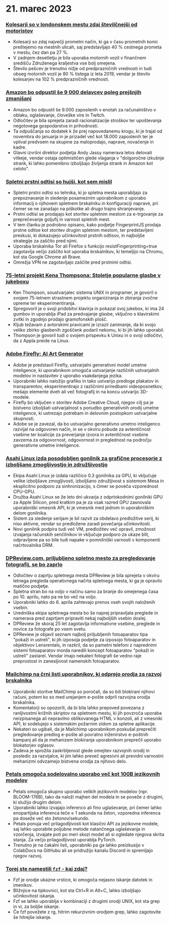 

<CallToAction />

<Steps>

# 21. marec 2023

### [Kolesarji so v londonskem mestu zdaj številčnejši od motoristov](https://www.forbes.com/sites/carltonreid/2023/03/01/cyclists-now-outnumber-motorists-in-city-of-london/?ref=hackernewsgpt.com)

- Kolesarji so zdaj največji prometni način, ki ga v času prometnih konic preštejemo na mestnih ulicah, saj predstavljajo 40 % cestnega prometa v mestu, čez dan pa 27 %.
- V zadnjem desetletju je bila uporaba motornih vozil v finančnem središču Združenega kraljestva vse bolj omejena.
- Število pešcev je trenutno nižje od predprazničnih vrednosti in tudi obseg motornih vozil je 80 % tistega iz leta 2019, vendar je število kolesarjev na 102 % predprazničnih vrednosti.

### [Amazon bo odpustil še 9 000 delavcev poleg prejšnjih zmanjšanj](https://www.cnbc.com/2023/03/20/amazon-layoffs-company-to-cut-off-9000-more-workers.html?ref=hackernewsgpt.com)

- Amazon bo odpustil še 9.000 zaposlenih v enotah za računalništvo v oblaku, oglaševanje, človeške vire in Twitch.
- Odločitev je bila sprejeta zaradi racionalizacije stroškov ter upoštevanja negotovega gospodarstva in prihodnosti.
- Ta odpuščanja so dodatek k že prej napovedanemu krogu, ki je trajal od novembra do januarja in je prizadel več kot 18.000 zaposlenih ter je vplival predvsem na skupine za maloprodajo, naprave, novačenje in kadre.
- Glavni izvršni direktor podjetja Andy Jassy namerava letos delovati vitkeje, vendar ostaja optimističen glede vlaganja v "dolgoročne izkušnje strank, ki lahko pomembno izboljšajo življenja strank in Amazon kot celoto".

### [Spletni prstni odtisi so hujši, kot sem mislil](https://www.bitestring.com/posts/2023-03-19-web-fingerprinting-is-worse-than-I-thought.html?ref=hackernewsgpt.com)

- Spletni prstni odtisi so tehnika, ki jo spletna mesta uporabljajo za prepoznavanje in sledenje posameznim uporabnikom z uporabo informacij o njihovem spletnem brskalniku in konfiguraciji naprave, pri čemer se ne zanašajo na piškotke ali drugo trajno shranjevanje.
- Prstni odtisi se prodajajo kot storitev spletnim mestom za e-trgovanje za preprečevanje goljufij in varnost spletnih mest.
- V tem članku je podrobno opisano, kako podjetje FingerprintJS prodaja prstne odtise kot storitev drugim spletnim mestom, ter predstavljeni preskusi, ki dokazujejo učinkovitost prstnih odtisov, in najboljše strategije za zaščito pred njimi.
- Uporaba brskalnika Tor ali Firefox s funkcijo resistFingerprinting=true zagotavlja večjo zaščito kot uporaba brskalnikov, ki temeljijo na Chromu, kot sta Google Chrome ali Brave.
- Omrežja VPN ne zagotavljajo zaščite pred prstnimi odtisi.

### [75-letni projekt Kena Thompsona: Stoletje popularne glasbe v jukeboxu](https://www.youtube.com/watch?v=kaandEt_pKw&ref=hackernewsgpt.com)

- Ken Thompson, soustvarjalec sistema UNIX in programer, je govoril o svojem 75-letnem strastnem projektu organiziranja in zbiranja zvočne opreme ter eksperimentiranja.
- Spregovoril je o svoji pridobitvi klavirja in pokazal svoj jukebox, ki ima 24 gumbov in uporablja iPad za predvajanje glasbe, vključno s klavirskimi zvitki in zgodnjo prodajo gramofonskih plošč.
- Kljub težavam z avtorskimi pravicami je izrazil zanimanje, da bi svojo veliko zbirko glasbenih zgoščenk podaril nekomu, ki bi jih lahko uporabil.
- Thompson je govoril tudi o svojem prispevku k Unixu in o svoji odločitvi, da z Appla preide na Linux.

### [Adobe Firefly: AI Art Generator](https://www.adobe.com/sensei/generative-ai/firefly.html?ref=hackernewsgpt.com)

- Adobe je predstavil Firefly, ustvarjalni generativni model umetne inteligence, ki uporabnikom omogoča ustvarjanje različnih ustvarjalnih modelov in nastavitev z uporabo vsakdanjega jezika.
- Uporabniki lahko naložijo grafiko in tako ustvarijo predloge plakatov in transparentov, eksperimentirajo z različnimi priredbami videoposnetkov, mešajo elemente dveh ali več fotografij in na koncu ustvarijo 3D-modele.
- Firefly bo vključen v storitev Adobe Creative Cloud, njegov cilj pa je bistveno izboljšati ustvarjalnost s ponudbo generativnih orodij umetne inteligence, ki ustrezajo potrebam in delovnim postopkom ustvarjalne skupnosti.
- Adobe se je zavezal, da bo ustvarjalno generativno umetno inteligenco razvijal na odgovoren način, in se v okviru pobude za avtentičnost vsebine ter koalicije za preverjanje izvora in avtentičnost vsebine zavzema za odgovornost, odgovornost in preglednost na področju generativne umetne inteligence.

### [Asahi Linux izda posodobljen gonilnik za grafične procesorje z izboljšano zmogljivostjo in združljivostjo](https://asahilinux.org/2023/03/road-to-vulkan/?ref=hackernewsgpt.com)

- Ekipa Asahi Linux je izdala različico 0.3 gonilnika za GPU, ki vključuje velike izboljšave zmogljivosti, izboljšano združljivost s sistemom Mesa in eksplicitno podporo za sinhronizacijo, s čimer se poveča vzporednost CPU-GPU.
- Družba Asahi Linux se že leto dni ukvarja z odprtokodnimi gonilniki GPU za Apple Silicon, pred kratkim pa je za vsak razred GPU zasnovala uporabniški vmesnik API, ki je vmesnik med jedrom in uporabniškim delom gonilnika.
- Sistem za sledenje serijam je bil razvit za obdelavo predložitve serij, ki niso aktivne, vendar so predložene zaradi povečanja učinkovitosti.
- Novi gonilnik podpira tudi več VM, predložitev več opravil, zmožnost izvajanja računskih senčilnikov in vključuje podporo za ukaze blit, odpravljene pa so bile tudi napake v pomnilniški varnosti v komponenti načrtovalnika DRM.

### [DPReview.com, priljubljeno spletno mesto za pregledovanje fotografij, se bo zaprlo](https://www.dpreview.com/news/5901145460/dpreview-com-to-close?ref=hackernewsgpt.com)

- Odločitev o zaprtju spletnega mesta DPReview je bila sprejeta v okviru letnega pregleda operativnega načrta spletnega mesta, ki ga je opravilo matično podjetje.
- Spletna stran bo na voljo v načinu samo za branje do omejenega časa po 10. aprilu, nato pa ne bo več na voljo.
- Uporabniki lahko do 6. aprila zahtevajo prenos vseh svojih naloženih vsebin.
- Uredniška ekipa spletnega mesta bo še naprej pripravljala preglede in namerava pred zaprtjem pripraviti nekaj najboljših vsebin doslej.
- DPReview že skoraj 25 let zagotavlja informativne vsebine, preglede in novice za fotografe po vsem svetu.
- DPReview je objavil seznam najbolj priljubljenih fotoaparatov tipa "pokaži in ustreli", ki jih izposoja podjetje za izposojo fotoaparatov in objektivov Lensrentals, in razkril, da so pametni telefoni z naprednimi sistemi fotoaparatov morda naredili koncept fotoaparatov "pokaži in ustreli" zastarel. Vendar imajo nekateri fotografi še vedno raje preprostost in zanesljivost namenskih fotoaparatov.

### [Mailchimp na črni listi uporabnikov, ki odprejo orodja za razvoj brskalnika](http://news.ycombinator.com/item?id=35235732&ref=hackernewsgpt.com)

- Uporabniki storitve MailChimp so poročali, da so bili blokirani njihovi računi, potem ko so med urejanjem e-pošte odprli razvojna orodja brskalnika.
- Komentatorji so opozorili, da bi bila lahko prepoved povezana z ranljivostmi križnih skriptov na spletnem mestu, ki jih povzroča uporaba neizpisanega ali nepravilno oblikovanega HTML v konzoli, ali z vmesniki API, ki sodelujejo s sistemskim požarnim zidom za spletne aplikacije.
- Nekateri so ugibali, da je Mailchimp uporabnikom poskušal preprečiti pregledovanje predlog e-pošte ali povratno inženirstvo e-poštnih kampanj ali da je mehanizem blokiranja uporabnikom preprečil uporabo blokatorjev oglasov.
- Zadeva je sprožila zaskrbljenost glede omejitev razvojnih orodij in posledic za razvijalce, ki jim lahko preveč agresivni ali previdni varnostni mehanizmi odvzamejo bistvena orodja za njihovo delo.

### [Petals omogoča sodelovalno uporabo več kot 100B jezikovnih modelov](https://petals.ml/?ref=hackernewsgpt.com)

- Petals omogoča skupno uporabo velikih jezikovnih modelov (npr. BLOOM-176B), tako da naloži majhen del modela in se poveže z drugimi, ki služijo drugim delom.
- Uporabniki lahko izvajajo inferenco ali fino uglaševanje, pri čemer lahko enopartijska inferenca teče ≈ 1 sekunda na žeton, vzporedna inferenca pa doseže več sto žetonov/sekundo.
- Petals ponuja več prilagodljivosti kot klasični API za jezikovne modele, saj lahko uporabite poljubne metode natančnega uglaševanja in vzorčenja, izvajate poti po meri skozi model ali si ogledate njegova skrita stanja. Za večjo prilagodljivost uporablja PyTorch.
- Trenutno je na čakalni listi, uporabniki pa ga lahko preizkusijo v ColabDocs na GitHubu ali se pridružijo kanalu Discord in spremljajo njegov razvoj.

### [Torej ste namestili `fzf` - kaj zdaj?](https://andrew-quinn.me/fzf/?ref=hackernewsgpt.com)

- Fzf je orodje ukazne vrstice, ki omogoča nejasno iskanje datotek in imenikov.
- Bližnjice na tipkovnici, kot sta Ctrl+R in Alt+C, lahko izboljšajo učinkovitost iskanja.
- Fzf se lahko uporablja v kombinaciji z drugimi orodji UNIX, kot sta grep in vi, za boljše iskanje.
- Če fzf povežete z rg, hitrim rekurzivnim orodjem grep, lahko zagotovite še hitrejše iskanje.

</Steps>
